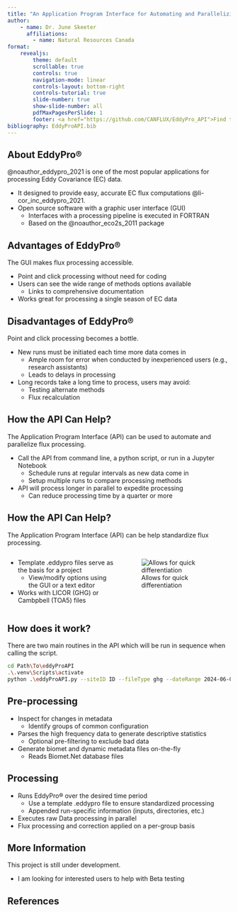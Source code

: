 ```yaml
---
title: "An Application Program Interface for Automating and Parallelizing EddyPro&reg;"
author:
    - name: Dr. June Skeeter
      affiliations:
        - name: Natural Resources Canada
format: 
    revealjs:
        theme: default
        scrollable: true
        controls: true
        navigation-mode: linear
        controls-layout: bottom-right
        controls-tutorial: true
        slide-number: true
        show-slide-number: all
        pdfMaxPagesPerSlide: 1
        footer: <a href="https://github.com/CANFLUX/EddyPro_API">Find the repo here</a>
bibliography: EddyProAPI.bib
---
```



## About EddyPro&reg;


@noauthor_eddypro_2021 is one of the most popular applications for processing Eddy Covariance (EC) data.

* It designed to provide easy, accurate EC flux computations @li-cor_inc_eddypro_2021.
* Open source software with a graphic user interface (GUI)
    * Interfaces with a processing pipeline is executed in FORTRAN
    * Based on the @noauthor_eco2s_2011 package


## Advantages of EddyPro&reg;


The GUI makes flux processing accessible.

* Point and click processing without need for coding
* Users can see the wide range of methods options available
    * Links to comprehensive documentation
* Works great for processing a single season of EC data

## Disadvantages of EddyPro&reg;

Point and click processing becomes a bottle.

* New runs must be initiated each time more data comes in
    + Ample room for error when conducted by inexperienced users (e.g., research assistants)
    + Leads to delays in processing
* Long records take a long time to process, users may avoid:
    + Testing alternate methods 
    + Flux recalculation


## How the API Can Help?

The Application Program Interface (API) can be used to automate and parallelize flux processing. 

* Call the API from command line, a python script, or run in a Jupyter Notebook
    * Schedule runs at regular intervals as new data come in
    * Setup multiple runs to compare processing methods
* API will process longer in parallel to expedite processing
    * Can reduce processing time by a quarter or more


## How the API Can Help?

The Application Program Interface (API) can be help standardize flux processing. 


:::: {.columns}

::: {.column width="50%"}

* Template .eddypro files serve as the basis for a project
    * View/modify options using the GUI or a text editor
* Works with LICOR (GHG) or Cambpbell (TOA5) files

:::

::: {.column width="50%"}

![Allows for quick differentiation](images/Compare.png)

:::
::::

## How does it work?

There are two main routines in the API which will be run in sequence when calling the script.

```bash
cd Path\To\eddyProAPI
.\.venv\Scripts\activate
python .\eddyProAPI.py --siteID ID --fileType ghg --dateRange 2024-06-01 2024-08-31
```

## Pre-processing

* Inspect for changes in metadata
    * Identify groups of common configuration
* Parses the high frequency data to generate descriptive statistics
    * Optional pre-filtering to exclude bad data
* Generate biomet and dynamic metadata files on-the-fly
    * Reads Biomet.Net database files
    
## Processing

* Runs EddyPro&reg; over the desired time period
    * Use a template .eddypro file to ensure standardized processing
    * Appended run-specific information (inputs, directories, etc.)
* Executes raw Data processing in parallel
* Flux processing and correction applied on a per-group basis

## More Information

This project is still under development.

* I am looking for interested users to help with Beta testing


## References

::: {#refs}
:::
